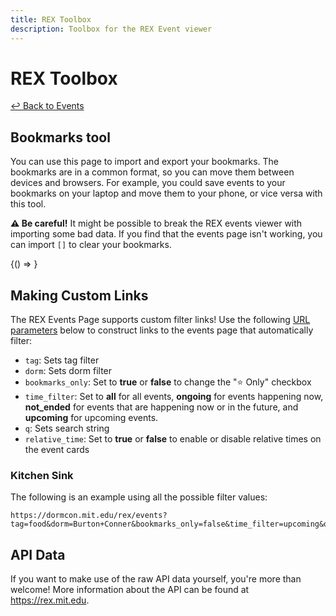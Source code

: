 ```yaml
---
title: REX Toolbox
description: Toolbox for the REX Event viewer
---
```


# REX Toolbox

[↩ Back to Events](/rex/events)

## Bookmarks tool

You can use this page to import and export your bookmarks. The bookmarks are in
a common format, so you can move them between devices and browsers. For example,
you could save events to your bookmarks on your laptop and move them to your
phone, or vice versa with this tool.

<div class="alert alert--warning margin-bottom--md" role="alert">
    <b>⚠️ Be careful!</b> It might be possible to break the REX events viewer
    with importing some bad data. If you find that the events page isn't
    working, you can import <code>[]</code> to clear your bookmarks.
</div>


<BrowserOnly>{() => <BookmarksTool />}</BrowserOnly>

## Making Custom Links

The REX Events Page supports custom filter links! Use the following [URL
parameters] below to construct links to the events page that automatically
filter:

- `tag`: Sets tag filter
- `dorm`: Sets dorm filter
- `bookmarks_only`: Set to **true** or **false** to change the "⭐️ Only"
  checkbox
- `time_filter`: Set to **all** for all events, **ongoing** for events happening
  now, **not_ended** for events that are happening now or in the future, and
  **upcoming** for upcoming events.
- `q`: Sets search string
- `relative_time`: Set to **true** or **false** to enable or disable relative
  times on the event cards

[URL parameters]: https://en.wikipedia.org/wiki/Query_string

### Kitchen Sink

The following is an example using all the possible filter values:

```
https://dormcon.mit.edu/rex/events?tag=food&dorm=Burton+Conner&bookmarks_only=false&time_filter=upcoming&q=Burton+4&relative_time=false
```

## API Data

If you want to make use of the raw API data yourself, you're more than welcome!
More information about the API can be found at https://rex.mit.edu.
